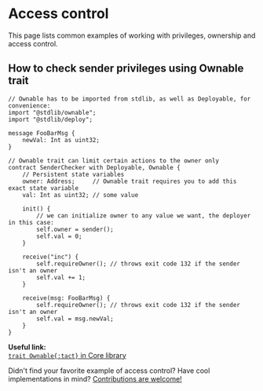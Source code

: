 # Access control


This page lists common examples of working with privileges, ownership and access control.

## How to check sender privileges using Ownable trait

```tact
// Ownable has to be imported from stdlib, as well as Deployable, for convenience:
import "@stdlib/ownable";
import "@stdlib/deploy";

message FooBarMsg {
    newVal: Int as uint32;
}

// Ownable trait can limit certain actions to the owner only
contract SenderChecker with Deployable, Ownable {
    // Persistent state variables
    owner: Address;     // Ownable trait requires you to add this exact state variable
    val: Int as uint32; // some value

    init() {
        // we can initialize owner to any value we want, the deployer in this case:
        self.owner = sender();
        self.val = 0;
    }

    receive("inc") {
        self.requireOwner(); // throws exit code 132 if the sender isn't an owner
        self.val += 1;
    }

    receive(msg: FooBarMsg) {
        self.requireOwner(); // throws exit code 132 if the sender isn't an owner
        self.val = msg.newVal;
    }
}
```

<Callout>

  **Useful link:**\
  [`trait Ownable{:tact}` in Core library](/ref/stdlib-ownable#ownable)

</Callout>

<Callout type="info" emoji="🤔">

  Didn't find your favorite example of access control? Have cool implementations in mind? [Contributions are welcome!](https://github.com/tact-lang/tact-docs/issues)

</Callout>
